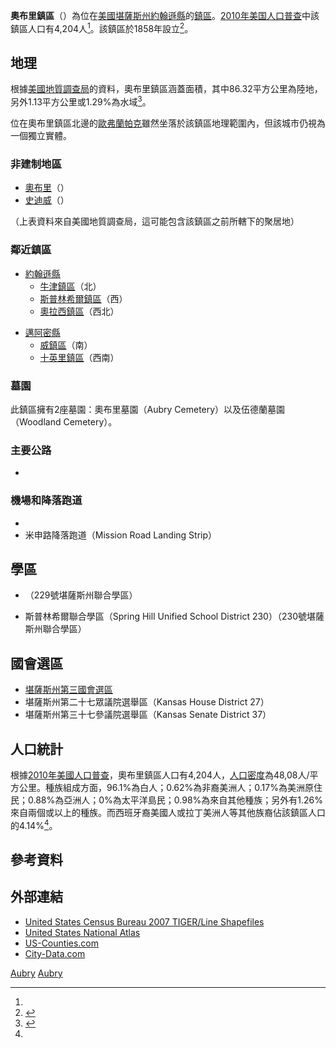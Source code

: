 {{noteTA
|G1=USState
}}
{{Infobox settlement
|official_name = 奧布里鎮區
|native_name = Aubry Township
|settlement_type = 鎮區
|image_map = Map highlighting Aubry Township, Johnson County, Kansas.svg
|map_caption = 奧布里鎮區在約翰遜縣的位置
|coordinates_display = inline,title
|coordinates_region = US-KS
|subdivision_type = [[世界政區索引|國家]]
|subdivision_name = [[美国|美国]]
|subdivision_type1 = [[美國行政區劃|州]]
|subdivision_name1 = [[堪薩斯州|堪薩斯州]]
|subdivision_type2 = [[堪萨斯州行政区划|縣]]
|subdivision_name2 = [[約翰遜縣_(堪薩斯州)|約翰遜縣]]
|area_total_km2 = 87.45
|area_land_km2 = 86.32
|area_water_km2 = 1.13
|area_water_percent = 1.29
|population_as_of = [[2010年美国人口普查|2010]]
|population_footnotes = <ref name=census>{{cite web|url=http://www.census.gov/geo/www/gazetteer/gazetteer2010.html|title=2010 Census Gazetteer Files|publisher=[[美国人口调查局|美国人口调查局]]|accessdate=2016-02-01|archive-url=https://web.archive.org/web/20121021075704/http://www.census.gov/geo/www/gazetteer/gazetteer2010.html|archive-date=2012-10-21|dead-url=yes}}</ref>
|population_total = 4204
|population_density_km2 = auto
|elevation_footnotes = 
|elevation_m = 324
|elevation_ft = 1063
|latd = 38
|latm = 46
|lats = 55
|latNS = N
|longd = 94
|longm = 41
|longs = 11
|longEW = W
|postal_code_type = 郵政編碼
|postal_code = 66013，66062，66083，66085
|blank_name = [[地名信息系统|GNIS]] ID
|blank_info = [http://geonames.usgs.gov/pls/gnispublic/f?p=gnispq:3:::NO::P3_FID:0479425 0479425]
|website = 
|footnotes = 
}}

'''奧布里鎮區'''（{{lang-en|'''Aubry Township'''}}）為位在[[美國|美國]][[堪薩斯州|堪薩斯州]][[約翰遜縣_(堪薩斯州)|約翰遜縣]]的[[行政鎮區|鎮區]]。[[2010年美国人口普查|2010年美国人口普查]]中該鎮區人口有4,204人<ref name=census/>。該鎮區於1858年設立<ref>{{cite book|title=History of the State of Kansas: Containing a Full Account of Its Growth from an Uninhabited Territory to a Wealthy and Important State|url=http://books.google.com/books?id=5t09AQAAMAAJ&pg=PA645|year=1883|publisher=A. T. Andreas|page=645}}</ref>。

==地理==
根據[[美國地質調查局|美國地質調查局]]的資料，奧布里鎮區涵蓋面積{{convert|87.45|km2|sqmi}}，其中86.32平方公里為陸地，另外1.13平方公里或1.29%為水域<ref>{{cite web |url ={{GNIS 3|479425}} |title =Township of Aubry |work =Geographic Names Information System |publisher =United States Geological Survey |accessdate =2014-01-04}}</ref>。

位在奧布里鎮區北邊的[[歐弗蘭帕克|歐弗蘭帕克]]雖然坐落於該鎮區地理範圍內，但該城市仍視為一個獨立實體。

===非建制地區===
* [[奧布里_(堪薩斯州)|奧布里]]（{{coord|38.770842|-94.671068|scale:10000|display=inline}}）
* [[史迪威_(堪薩斯州)|史迪威]]（{{coord|38.769176|-94.656345|scale:10000|display=inline}}）

（上表資料來自美國地質調查局，這可能包含該鎮區之前所轄下的聚居地）

===鄰近鎮區===
* [[約翰遜縣_(堪薩斯州)|約翰遜縣]]
** [[牛津鎮區_(堪薩斯州約翰遜縣)|牛津鎮區]]（北）
** [[斯普林希爾鎮區_(約翰遜縣)|斯普林希爾鎮區]]（西）
** [[奧拉西鎮區_(約翰遜縣)|奧拉西鎮區]]（西北）

* [[邁阿密縣_(堪薩斯州)|邁阿密縣]]
** [[威鎮區_(邁阿密縣)|威鎮區]]（南）
** [[十英里鎮區_(邁阿密縣)|十英里鎮區]]（西南）

===墓園===
此鎮區擁有2座墓園：奧布里墓園（Aubry Cemetery）以及伍德蘭墓園（Woodland Cemetery）。

===主要公路===
* {{Jct|country=USA|US|69}}

===機場和降落跑道===
* {{le|希爾賽德機場|Hillside Airport}}
* 米申路降落跑道（Mission Road Landing Strip）

==學區==
* {{le|藍谷聯合學區|Blue Valley USD 229}}（229號堪薩斯州聯合學區）
* 斯普林希爾聯合學區（Spring Hill Unified School District 230）（230號堪薩斯州聯合學區）

==國會選區==
* [[堪薩斯州第三國會選區|堪薩斯州第三國會選區]]
* 堪薩斯州第二十七眾議院選舉區（Kansas House District 27）
* 堪薩斯州第三十七參議院選舉區（Kansas Senate District 37）

==人口統計==
根據[[2010年美國人口普查|2010年美國人口普查]]，奧布里鎮區人口有4,204人，[[人口密度|人口密度]]為48,08人/平方公里。種族組成方面，96.1%為白人；0.62%為非裔美洲人；0.17%為美洲原住民；0.88%為亞洲人；0%為太平洋島民；0.98%為來自其他種族；另外有1.26%來自兩個或以上的種族。而西班牙裔美國人或拉丁美洲人等其他族裔佔該鎮區人口的4.14%<ref name=census/>。

==參考資料==
{{reflist}}

==外部連結==
* [https://web.archive.org/web/20080405165306/http://www.census.gov/geo/www/tiger/tgrshp2007/tgrshp2007.html United States Census Bureau 2007 TIGER/Line Shapefiles]
* [https://web.archive.org/web/20081205020547/http://www.nationalatlas.gov/ United States National Atlas]
* [https://web.archive.org/web/20080723112151/http://www.us-counties.com/localgov/kansas.html US-Counties.com]
* [http://www.city-data.com/township/Aubry-Johnson-KS.html City-Data.com] {{Wayback|url=http://www.city-data.com/township/Aubry-Johnson-KS.html |date=20190916140047 }}

{{約翰遜縣 (堪薩斯州)}}

[[Category:約翰遜縣鎮區_(堪薩斯州)|Aubry]]
[[Category:堪薩斯州鎮區|Aubry]]